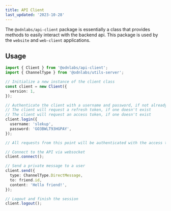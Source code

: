 ```yaml
---
title: API Client
last_updated: '2023-10-28'
---
```


The `@odnlabs/api-client` package is essentially a class that provides methods to easily interact with the backend api. This package is used by the `website` and `web-client` applications.

## Usage

```ts
import { Client } from '@odnlabs/api-client';
import { ChannelType } from '@odnlabs/utils-server';

// Initialize a new instance of the client class
const client = new Client({
  version: 1,
});

// Authenticate the client with a username and password, if not already authenticated
// The client will request a refresh token, if one doesn't exist
// The client will request an access token, if one doesn't exist
client.login({
  username: 'slekup',
  password: 'GO3BWLT93HGPAY',
});

// All requests from this point will be authenticated with the access token

// Connect to the API via websocket
client.connect();

// Send a private message to a user
client.send({
  type: ChannelType.DirectMessage,
  to: friend.id,
  content: 'Hello friend!',
});

// Logout and finish the session
client.logout();
```
